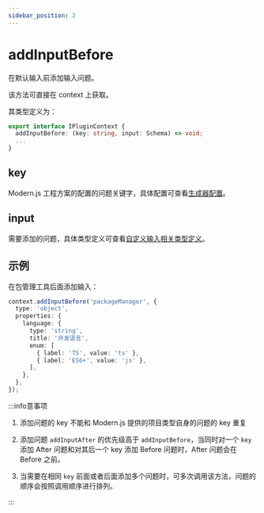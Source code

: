 ```yaml
---
sidebar_position: 2
---
```


# addInputBefore

在默认输入前添加输入问题。

该方法可直接在 context 上获取。

其类型定义为：

```ts
export interface IPluginContext {
  addInputBefore: (key: string, input: Schema) => void;
  ...
}
```

## key

Modern.js 工程方案的配置的问题关键字，具体配置可查看[生成器配置](/guides/topic-detail/generator/config/common)。

## input

需要添加的问题，具体类型定义可查看[自定义输入相关类型定义](/guides/topic-detail/generator/plugin/api/input/type)。

## 示例

在包管理工具后面添加输入：

```ts
context.addInputBefore('packageManager', {
  type: 'object',
  properties: {
    language: {
      type: 'string',
      title: '开发语言',
      enum: [
        { label: 'TS', value: 'ts' },
        { label: 'ES6+', value: 'js' },
      ],
    },
  },
});
```

:::info意事项

1. 添加问题的 key 不能和 Modern.js 提供的项目类型自身的问题的 key 重复

2. 添加问题 `addInputAfter` 的优先级高于 `addInputBefore`，当同时对一个 `key` 添加 After 问题和对其后一个 key 添加 Before 问题时，After 问题会在 Before 之前。

3. 当需要在相同 `key` 前面或者后面添加多个问题时，可多次调用该方法，问题的顺序会按照调用顺序进行排列。

:::
